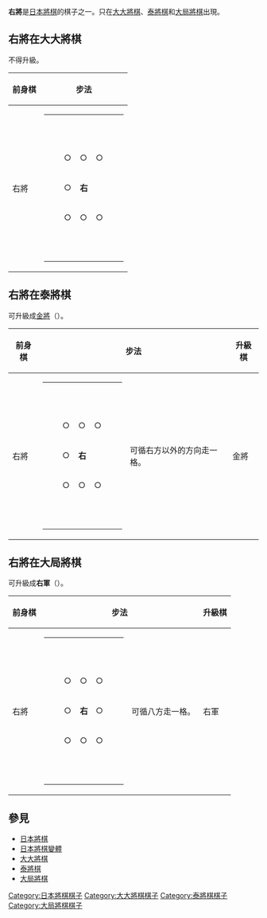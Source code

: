 {{Unreferenced|time=2007-09-01}}
{{japanese|japanese=右将|kana=うしょう|romaji=Ushō}}

'''右將'''是[[日本將棋|日本將棋]]的棋子之一。只在[[大大將棋|大大將棋]]、[[泰將棋|泰將棋]]和[[大局將棋|大局將棋]]出現。

== 右將在大大將棋 ==
不得升級。


{| border="1" cellspacing="0" cellpadding="3"
|----- bgcolor="#dddddd"
! 前身棋
! colspan="2" | 步法
|-----
| 右將 ||
{| border="1" cellspacing="0" cellpadding="3"
|-----
| 　 || 　 ||   || 　 || 　
|-----
|   || ○ || ○ || ○ ||  
|-----
|   || ○ || '''右''' ||   ||  
|-----
|   || ○ || ○ || ○ ||  
|-----
|   ||   ||   ||   ||  
|}
| 可循右方以外的方向走一格。
|}

== 右將在泰將棋 ==

可升級成[[金將|金將]]（{{lang|ja|きんしょう}}）。


{| border="1" cellspacing="0" cellpadding="3"
|----- bgcolor="#dddddd"
! 前身棋
! colspan="2" | 步法
! 升級棋
! colspan="2" | 步法
|-----
| 右將 ||
{| border="1" cellspacing="0" cellpadding="3"
|-----
| 　 || 　 || 　 || 　 || 　
|-----
|   || ○ || ○ || ○ ||  
|-----
|   || ○ || '''右''' ||   ||  
|-----
|   || ○ || ○ || ○ ||  
|-----
|   ||   ||   ||   ||  
|}
| 可循右方以外的方向走一格。 || 金將 ||
{| border="1" cellspacing="0" cellpadding="3"
|-----
| 　 || 　 ||   || 　 || 　
|-----
|   || ○ || ○ || ○ ||  
|-----
|   || ○ || '''金''' || ○ ||  
|-----
|   ||   || ○ ||   ||  
|-----
|   ||   ||   ||   ||  
|}
| 可循縱向、橫向、前斜向走一格。
|}

== 右將在大局將棋 ==
可升級成'''右軍'''（{{lang|ja|うぐん}}）。


{| border="1" cellspacing="0" cellpadding="3"
|----- bgcolor="#dddddd"
! 前身棋
! colspan="2" | 步法
! 升級棋
! colspan="2" | 步法
|-----
| 右將 ||
{| border="1" cellspacing="0" cellpadding="3"
|-----
| 　 || 　 ||   || 　 || 　
|-----
|   || ○ || ○ || ○ ||  
|-----
|   || ○ || '''右''' || ○ ||  
|-----
|   || ○ || ○ || ○ ||  
|-----
|   ||   ||   ||   ||  
|}
| 可循八方走一格。 || 右軍 ||
{| border="1" cellspacing="0" cellpadding="3"
|-----
| 　 || 　 ||   || 　 || ／
|-----
|   || ○ || ○ || ／ ||  
|-----
|   || ○ || '''侄''' || ― || ―
|-----
|   || ○ || ○ || ＼ ||  
|-----
|   ||   ||   ||   || ＼
|}
| 可循右斜、右方自由行走，或循縱向、左斜、左方走一格。不得越棋。
|}

== 參見 ==
*[[日本將棋|日本將棋]]
*[[日本將棋變體|日本將棋變體]]
*[[大大將棋|大大將棋]]
*[[泰將棋|泰將棋]]
*[[大局將棋|大局將棋]]

[[Category:日本將棋棋子|Category:日本將棋棋子]]
[[Category:大大將棋棋子|Category:大大將棋棋子]]
[[Category:泰將棋棋子|Category:泰將棋棋子]]
[[Category:大局將棋棋子|Category:大局將棋棋子]]